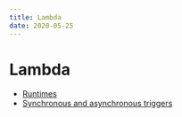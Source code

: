 ```yaml
---
title: Lambda
date: 2020-05-25
---
```


# Lambda

- [Runtimes](https://docs.aws.amazon.com/lambda/latest/dg/lambda-runtimes.html)
- [Synchronous and asynchronous triggers](https://docs.aws.amazon.com/lambda/latest/dg/lambda-services.html)

